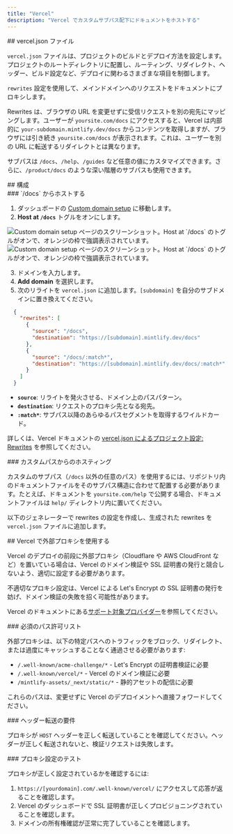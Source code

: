```yaml
---
title: "Vercel"
description: "Vercel でカスタムサブパス配下にドキュメントをホストする"
---
```




<div id="verceljson-file">
  ## vercel.json ファイル
</div>

`vercel.json` ファイルは、プロジェクトのビルドとデプロイ方法を設定します。プロジェクトのルートディレクトリに配置し、ルーティング、リダイレクト、ヘッダー、ビルド設定など、デプロイに関わるさまざまな項目を制御します。

`rewrites` 設定を使用して、メインドメインへのリクエストをドキュメントにプロキシします。

Rewrites は、ブラウザの URL を変更せずに受信リクエストを別の宛先にマッピングします。ユーザーが `yoursite.com/docs` にアクセスすると、Vercel は内部的に `your-subdomain.mintlify.dev/docs` からコンテンツを取得しますが、ブラウザには引き続き `yoursite.com/docs` が表示されます。これは、ユーザーを別の URL に転送するリダイレクトとは異なります。

サブパスは `/docs`、`/help`、`/guides` など任意の値にカスタマイズできます。さらに、`/product/docs` のような深い階層のサブパスも使用できます。

<div id="configuration">
  ## 構成
</div>

<div id="host-from-docs">
  ### `/docs` からホストする
</div>

1. ダッシュボードの [Custom domain setup](https://dashboard.mintlify.com/settings/deployment/custom-domain) に移動します。
2. **Host at `/docs`** トグルをオンにします。

<Frame>
  <img alt="Custom domain setup ページのスクリーンショット。Host at `/docs` のトグルがオンで、オレンジの枠で強調表示されています。" src="/images/subpath/toggle-light.png" className="block dark:hidden" />

  <img alt="Custom domain setup ページのスクリーンショット。Host at `/docs` のトグルがオンで、オレンジの枠で強調表示されています。" src="/images/subpath/toggle-dark.png" className="hidden dark:block" />
</Frame>

3. ドメインを入力します。
4. **Add domain** を選択します。
5. 次のリライトを `vercel.json` に追加します。`[subdomain]` を自分のサブドメインに置き換えてください。

```json
  {
    "rewrites": [
      {
        "source": "/docs",
        "destination": "https://[subdomain].mintlify.dev/docs"
      },
      {
        "source": "/docs/:match*",
        "destination": "https://[subdomain].mintlify.dev/docs/:match*"
      }
    ]
  }
```

* **`source`**: リライトを発火させる、ドメイン上のパスパターン。
* **`destination`**: リクエストのプロキシ先となる宛先。
* **`:match*`**: サブパス以降のあらゆるパスセグメントを取得するワイルドカード。

詳しくは、Vercel ドキュメントの [vercel.json によるプロジェクト設定: Rewrites](https://vercel.com/docs/projects/project-configuration#rewrites) を参照してください。


<div id="host-from-custom-path">
  ### カスタムパスからのホスティング
</div>

カスタムのサブパス（`/docs` 以外の任意のパス）を使用するには、リポジトリ内のドキュメントファイルをそのサブパス構造に合わせて配置する必要があります。たとえば、ドキュメントを `yoursite.com/help` で公開する場合、ドキュメントファイルは `help/` ディレクトリ内に置いてください。

以下のジェネレーターで rewrites の設定を作成し、生成された rewrites を `vercel.json` ファイルに追加します。

<VercelJsonGenerator />

<div id="using-external-proxies-with-vercel">
  ## Vercel で外部プロキシを使用する
</div>

Vercel のデプロイの前段に外部プロキシ（Cloudflare や AWS CloudFront など）を置いている場合は、Vercel のドメイン検証や SSL 証明書の発行と競合しないよう、適切に設定する必要があります。

不適切なプロキシ設定は、Vercel による Let's Encrypt の SSL 証明書の発行を妨げ、ドメイン検証の失敗を招く可能性があります。

Vercel のドキュメントにある[サポート対象プロバイダー](https://vercel.com/guides/how-to-setup-verified-proxy#supported-providers-verified-proxy-lite)を参照してください。

<div id="required-path-allowlist">
  ### 必須のパス許可リスト
</div>

外部プロキシは、以下の特定パスへのトラフィックをブロック、リダイレクト、または過度にキャッシュすることなく通過させる必要があります:

- `/.well-known/acme-challenge/*` - Let's Encrypt の証明書検証に必要
- `/.well-known/vercel/*` - Vercel のドメイン検証に必要
- `/mintlify-assets/_next/static/*` - 静的アセットの配信に必要

これらのパスは、変更せずに Vercel のデプロイメントへ直接フォワードしてください。

<div id="header-forwarding-requirements">
  ### ヘッダー転送の要件
</div>

プロキシが `HOST` ヘッダーを正しく転送していることを確認してください。ヘッダーが正しく転送されないと、検証リクエストは失敗します。

<div id="testing-your-proxy-setup">
  ### プロキシ設定のテスト
</div>

プロキシが正しく設定されているかを確認するには:

1. `https://[yourdomain].com/.well-known/vercel/` にアクセスして応答が返ることを確認します。
2. Vercel のダッシュボードで SSL 証明書が正しくプロビジョニングされていることを確認します。
3. ドメインの所有権確認が正常に完了していることを確認します。